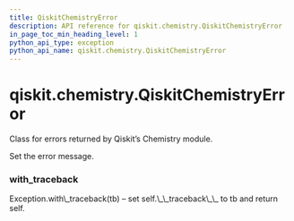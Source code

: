 ```yaml
---
title: QiskitChemistryError
description: API reference for qiskit.chemistry.QiskitChemistryError
in_page_toc_min_heading_level: 1
python_api_type: exception
python_api_name: qiskit.chemistry.QiskitChemistryError
---
```


# qiskit.chemistry.QiskitChemistryError

<Class id="qiskit.chemistry.QiskitChemistryError" github="https://github.com/qiskit-community/qiskit-aqua/tree/stable/0.9/qiskit/chemistry/qiskit_chemistry_error.py" signature="QiskitChemistryError(*message)">
  Class for errors returned by Qiskit’s Chemistry module.

  Set the error message.

  ### with\_traceback

  <Function id="qiskit.chemistry.QiskitChemistryError.with_traceback" name="with_traceback" signature="with_traceback()">
    Exception.with\_traceback(tb) – set self.\_\_traceback\_\_ to tb and return self.
  </Function>
</Class>

